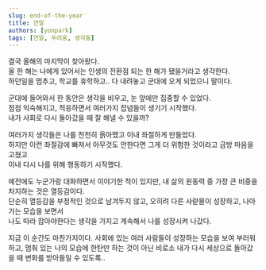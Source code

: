 ```yaml
---
slug: end-of-the-year
title: 연말
authors: [yonpark]
tags: [연말, 두려움, 생각들]
---
```


결국 올해의 마지막이 찾아왔다.<br/>
올 한 해는 나에게 있어서는 인생의 전환점 되는 한 해가 됐을거라고 생각한다.<br/>
하던일을 멈추고, 학교를 휴학하고.. 다 내려놓고 군대에 오게 되었으니 말이다.

군대에 들어와서 한 동안은 생각을 비우고, 눈 앞에만 집중할 수 있었다.<br/>
점점 익숙해지고, 적응하면서 여러가지 잡념들이 생기기 시작했다.<br/>
내가 사회로 다시 돌아갔을 때 잘 해낼 수 있을까?

여러가지 생각들은 나를 천천히 옭아맸고 이내 좌절하게 만들었다.<br/>
하지만 이런 좌절감에 빠져서 아무것도 안한다면 그게 더 위험한 것이라고 금방 마음을 고쳤고<br/>
이내 다시 나를 위해 행동하기 시작했다.

예전에도 누군가랑 대화하면서 이야기한 적이 있지만, 내 삶의 원동력 중 가장 큰 비중을 차지하는 것은 열등감이다.<br/>
단순히 열등감을 부정적인 것으로 남겨두지 않고, 오히려 다른 사랃믈이 성장하고, 나아가는 모습을 보면서<br/>
나도 따라 잡아야한다는 생각을 가지고 계속해서 나를 성장시켜 나갔다.

지금 이 순간도 마찬가지이다. 사회에 있는 여러 사람들이 성장하는 모습을 보여 부러워하고, 멈춰 있는 나의 모습에 한탄만 하는 것이 아닌 비로소 내가 다시 세상으로 돌아갔을 때 변화를 받아들일 수 있도록..
